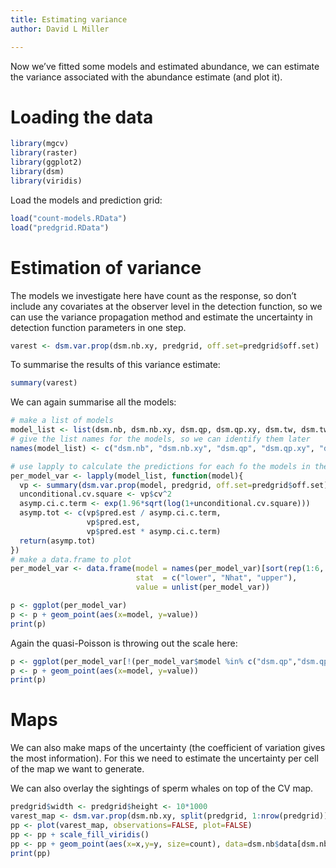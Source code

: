 ```yaml
---
title: Estimating variance
author: David L Miller

---
```


Now we've fitted some models and estimated abundance, we can estimate the variance associated with the abundance estimate (and plot it).

# Loading the data

```r
library(mgcv)
library(raster)
library(ggplot2)
library(dsm)
library(viridis)
```

Load the models and prediction grid:
```r
load("count-models.RData")
load("predgrid.RData")
```

# Estimation of variance

The models we investigate here have count as the response, so don't include any covariates at the observer level in the detection function, so we can use the variance propagation method and estimate the uncertainty in detection function parameters in one step.

```r
varest <- dsm.var.prop(dsm.nb.xy, predgrid, off.set=predgrid$off.set)
```
To summarise the results of this variance estimate:
```r
summary(varest)
```
We can again summarise all the models:
```r
# make a list of models
model_list <- list(dsm.nb, dsm.nb.xy, dsm.qp, dsm.qp.xy, dsm.tw, dsm.tw.xy)
# give the list names for the models, so we can identify them later
names(model_list) <- c("dsm.nb", "dsm.nb.xy", "dsm.qp", "dsm.qp.xy", "dsm.tw", "dsm.tw.xy")

# use lapply to calculate the predictions for each fo the models in the list
per_model_var <- lapply(model_list, function(model){
  vp <- summary(dsm.var.prop(model, predgrid, off.set=predgrid$off.set))
  unconditional.cv.square <- vp$cv^2
  asymp.ci.c.term <- exp(1.96*sqrt(log(1+unconditional.cv.square)))
  asymp.tot <- c(vp$pred.est / asymp.ci.c.term,
                 vp$pred.est,
                 vp$pred.est * asymp.ci.c.term)
  return(asymp.tot)
})
# make a data.frame to plot
per_model_var <- data.frame(model = names(per_model_var)[sort(rep(1:6, 3))],
                            stat  = c("lower", "Nhat", "upper"),
                            value = unlist(per_model_var))

```

```r
p <- ggplot(per_model_var)
p <- p + geom_point(aes(x=model, y=value))
print(p)
```

Again the quasi-Poisson is throwing out the scale here:

```r
p <- ggplot(per_model_var[!(per_model_var$model %in% c("dsm.qp","dsm.qp.xy")),])
p <- p + geom_point(aes(x=model, y=value))
print(p)
```

# Maps

We can also make maps of the uncertainty (the coefficient of variation gives the most information). For this we need to estimate the uncertainty per cell of the map we want to generate.

We can also overlay the sightings of sperm whales on top of the CV map.

```r
predgrid$width <- predgrid$height <- 10*1000
varest_map <- dsm.var.prop(dsm.nb.xy, split(predgrid, 1:nrow(predgrid)), off.set=predgrid$off.set)
pp <- plot(varest_map, observations=FALSE, plot=FALSE)
pp <- pp + scale_fill_viridis()
pp <- pp + geom_point(aes(x=x,y=y, size=count), data=dsm.nb$data[dsm.nb$data$count>0,])
print(pp)
```
